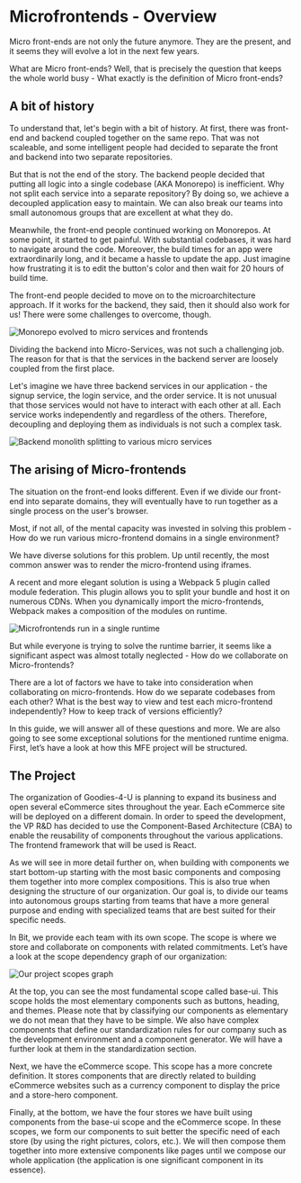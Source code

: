 
# Microfrontends - Overview

Micro front-ends are not only the future anymore. They are the present, and it seems they will evolve a lot in the next few years.

What are Micro front-ends? Well, that is precisely the question that keeps the whole world busy - What exactly is the definition of Micro front-ends?

## A bit of history

To understand that, let's begin with a bit of history.
At first, there was front-end and backend coupled together on the same repo. That was not scaleable, and some intelligent people had decided to separate the front and backend into two separate repositories.

But that is not the end of the story. The backend people decided that putting all logic into a single codebase (AKA Monorepo) is inefficient. Why not split each service into a separate repository? By doing so, we achieve a decoupled application easy to maintain. We can also break our teams into small autonomous groups that are excellent at what they do.

Meanwhile, the front-end people continued working on Monorepos. At some point, it started to get painful. With substantial codebases, it was hard to navigate around the code. Moreover, the build times for an app were extraordinarily long, and it became a hassle to update the app. Just imagine how frustrating it is to edit the button's color and then wait for 20 hours of build time.

The front-end people decided to move on to the microarchitecture approach. If it works for the backend, they said, then it should also work for us! There were some challenges to overcome, though.

<Image src={monoToPolyGraph} alt="Monorepo evolved to micro services and frontends" />

Dividing the backend into Micro-Services, was not such a challenging job. The reason for that is that the services in the backend server are loosely coupled from the first place.

Let's imagine we have three backend services in our application - the signup service, the login service, and the order service. It is not unusual that those services would not have to interact with each other at all. Each service works independently and regardless of the others. Therefore, decoupling and deploying them as individuals is not such a complex task.

<Image src={msGraph} alt="Backend monolith splitting to various micro services" />

## The arising of Micro-frontends

The situation on the front-end looks different. Even if we divide our front-end into separate domains, they will eventually have to run together as a single process on the user's browser.

Most, if not all, of the mental capacity was invested in solving this problem - How do we run various micro-frontend domains in a single environment?

We have diverse solutions for this problem. Up until recently, the most common answer was to render the micro-frontend using iframes.

A recent and more elegant solution is using a Webpack 5 plugin called module federation. This plugin allows you to split your bundle and host it on numerous CDNs. When you dynamically import the micro-frontends, Webpack makes a composition of the modules on runtime.

<Image src={mfeGraph} alt="Microfrontends run in a single runtime" />

But while everyone is trying to solve the runtime barrier, it seems like a significant aspect was almost totally neglected - How do we collaborate on Micro-frontends?

There are a lot of factors we have to take into consideration when collaborating on micro-frontends. How do we separate codebases from each other? What is the best way to view and test each micro-frontend independently? How to keep track of versions efficiently?

In this guide, we will answer all of these questions and more. We are also going to see some exceptional solutions for the mentioned runtime enigma. First, let’s have a look at how this MFE project will be structured.

## The Project

The organization of Goodies-4-U is planning to expand its business and open several eCommerce sites throughout the year. Each eCommerce site will be deployed on a different domain. In order to speed the development, the VP R&D has decided to use the Component-Based Architecture (CBA) to enable the reusability of components throughout the various applications. The frontend framework that will be used is React.

As we will see in more detail further on, when building with components we start bottom-up starting with the most basic components and composing them together into more complex compositions. This is also true when designing the structure of our organization. Our goal is, to divide our teams into autonomous groups starting from teams that have a more general purpose and ending with specialized teams that are best suited for their specific needs.

In Bit, we provide each team with its own scope. The scope is where we store and collaborate on components with related commitments. Let’s have a look at the scope dependency graph of our organization:

<Image src={scopesGraph} alt="Our project scopes graph" />

At the top, you can see the most fundamental scope called base-ui. This scope holds the most elementary components such as buttons, heading, and themes. Please note that by classifying our components as elementary we do not mean that they have to be simple. We also have complex components that define our standardization rules for our company such as the development environment and a component generator. We will have a further look at them in the standardization section.

Next, we have the eCommerce scope. This scope has a more concrete definition. It stores components that are directly related to building eCommerce websites such as a currency component to display the price and a store-hero component.

Finally, at the bottom, we have the four stores we have built using components from the base-ui scope and the eCommerce scope. In these scopes, we form our components to suit better the specific need of each store (by using the right pictures, colors, etc.). We will then compose them together into more extensive components like pages until we compose our whole application (the application is one significant component in its essence).
